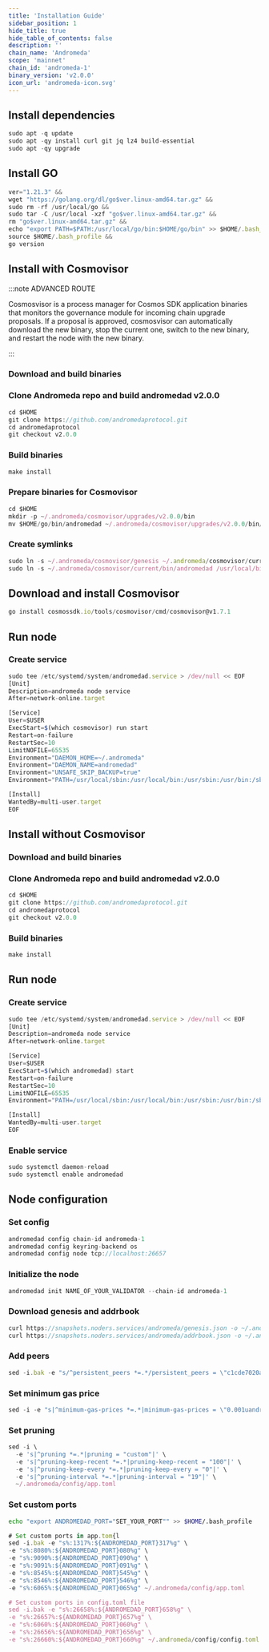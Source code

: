 ```yaml
---
title: 'Installation Guide'
sidebar_position: 1
hide_title: true
hide_table_of_contents: false
description: ''
chain_name: 'Andromeda'
scope: 'mainnet'
chain_id: 'andromeda-1'
binary_version: 'v2.0.0'
icon_url: 'andromeda-icon.svg'
---
```



<PageTitle
  iconUrl="img/andromeda-icon.svg"
  title="Andromeda Installation Guide"
  chainId="andromeda-1"
  version="v2.0.0"
/>

## Install dependencies

```js
sudo apt -q update
sudo apt -qy install curl git jq lz4 build-essential
sudo apt -qy upgrade
```

## Install GO

```js
ver="1.21.3" &&
wget "https://golang.org/dl/go$ver.linux-amd64.tar.gz" &&
sudo rm -rf /usr/local/go &&
sudo tar -C /usr/local -xzf "go$ver.linux-amd64.tar.gz" &&
rm "go$ver.linux-amd64.tar.gz" &&
echo "export PATH=$PATH:/usr/local/go/bin:$HOME/go/bin" >> $HOME/.bash_profile &&
source $HOME/.bash_profile &&
go version
```

## Install with Cosmovisor

:::note ADVANCED ROUTE

Cosmosvisor is a process manager for Cosmos SDK application binaries that monitors the governance module for incoming chain upgrade proposals. If a proposal is approved, cosmosvisor can automatically download the new binary, stop the current one, switch to the new binary, and restart the node with the new binary.

:::

### Download and build binaries

### Clone Andromeda repo and build andromedad v2.0.0

```js
cd $HOME
git clone https://github.com/andromedaprotocol.git
cd andromedaprotocol
git checkout v2.0.0
```

### Build binaries

```js
make install
```

### Prepare binaries for Cosmovisor

```js
cd $HOME
mkdir -p ~/.andromeda/cosmovisor/upgrades/v2.0.0/bin
mv $HOME/go/bin/andromedad ~/.andromeda/cosmovisor/upgrades/v2.0.0/bin/
```

### Create symlinks

```js
sudo ln -s ~/.andromeda/cosmovisor/genesis ~/.andromeda/cosmovisor/current -f
sudo ln -s ~/.andromeda/cosmovisor/current/bin/andromedad /usr/local/bin/andromedad -f
```

## Download and install Cosmovisor

```js
go install cosmossdk.io/tools/cosmovisor/cmd/cosmovisor@v1.7.1
```

## Run node

### Create service

```js
sudo tee /etc/systemd/system/andromedad.service > /dev/null << EOF
[Unit]
Description=andromeda node service
After=network-online.target

[Service]
User=$USER
ExecStart=$(which cosmovisor) run start
Restart=on-failure
RestartSec=10
LimitNOFILE=65535
Environment="DAEMON_HOME=~/.andromeda"
Environment="DAEMON_NAME=andromedad"
Environment="UNSAFE_SKIP_BACKUP=true"
Environment="PATH=/usr/local/sbin:/usr/local/bin:/usr/sbin:/usr/bin:/sbin:/bin:/usr/games:/usr/local/games:/snap/bin:~/.andromeda/cosmovisor/current/bin"

[Install]
WantedBy=multi-user.target
EOF
```

## Install without Cosmovisor

### Download and build binaries

### Clone Andromeda repo and build andromedad v2.0.0

```js
cd $HOME
git clone https://github.com/andromedaprotocol.git
cd andromedaprotocol
git checkout v2.0.0
```

### Build binaries

```js
make install
```

## Run node

### Create service

```js
sudo tee /etc/systemd/system/andromedad.service > /dev/null << EOF
[Unit]
Description=andromeda node service
After=network-online.target

[Service]
User=$USER
ExecStart=$(which andromedad) start
Restart=on-failure
RestartSec=10
LimitNOFILE=65535
Environment="PATH=/usr/local/sbin:/usr/local/bin:/usr/sbin:/usr/bin:/sbin:/bin:/usr/games:/usr/local/games:/snap/bin"

[Install]
WantedBy=multi-user.target
EOF
```

### Enable service

```js
sudo systemctl daemon-reload
sudo systemctl enable andromedad
```

## Node configuration

### Set config

```js
andromedad config chain-id andromeda-1
andromedad config keyring-backend os
andromedad config node tcp://localhost:26657
```

### Initialize the node

```js
andromedad init NAME_OF_YOUR_VALIDATOR --chain-id andromeda-1
```

### Download genesis and addrbook

```js
curl https://snapshots.noders.services/andromeda/genesis.json -o ~/.andromeda/config/genesis.json
curl https://snapshots.noders.services/andromeda/addrbook.json -o ~/.andromeda/config/addrbook.json
```

### Add peers

```js
sed -i.bak -e "s/^persistent_peers *=.*/persistent_peers = \"c1cde7020a3f96c7480702ede7ce470f4140bb8f@andromeda-rpc.noders.services:21256\"/" ~/.andromeda/config/config.toml
```

### Set minimum gas price

```js
sed -i -e "s|^minimum-gas-prices *=.*|minimum-gas-prices = \"0.001uandr\"|" ~/.andromeda/config/app.toml
```

### Set pruning

```js
sed -i \
  -e 's|^pruning *=.*|pruning = "custom"|' \
  -e 's|^pruning-keep-recent *=.*|pruning-keep-recent = "100"|' \
  -e 's|^pruning-keep-every *=.*|pruning-keep-every = "0"|' \
  -e 's|^pruning-interval *=.*|pruning-interval = "19"|' \
  ~/.andromeda/config/app.toml
```

### Set custom ports

```bash
echo "export ANDROMEDAD_PORT="SET_YOUR_PORT"" >> $HOME/.bash_profile
```

```js
# Set custom ports in app.tom{l
sed -i.bak -e "s%:1317%:${ANDROMEDAD_PORT}317%g" \
-e "s%:8080%:${ANDROMEDAD_PORT}080%g" \
-e "s%:9090%:${ANDROMEDAD_PORT}090%g" \
-e "s%:9091%:${ANDROMEDAD_PORT}091%g" \
-e "s%:8545%:${ANDROMEDAD_PORT}545%g" \
-e "s%:8546%:${ANDROMEDAD_PORT}546%g" \
-e "s%:6065%:${ANDROMEDAD_PORT}065%g" ~/.andromeda/config/app.toml

# Set custom ports in config.toml file
sed -i.bak -e "s%:26658%:${ANDROMEDAD_PORT}658%g" \
-e "s%:26657%:${ANDROMEDAD_PORT}657%g" \
-e "s%:6060%:${ANDROMEDAD_PORT}060%g" \
-e "s%:26656%:${ANDROMEDAD_PORT}656%g" \
-e "s%:26660%:${ANDROMEDAD_PORT}660%g" ~/.andromeda/config/config.toml
```